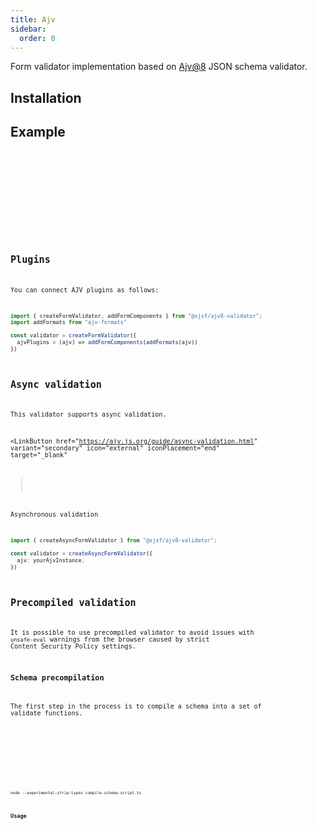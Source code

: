 ```yaml
---
title: Ajv
sidebar:
  order: 0
---
```






Form validator implementation based on [Ajv@8](https://github.com/ajv-validator/ajv)
JSON schema validator.

## Installation

<Npm pkg="@sjsf/ajv8-validator ajv@8" />

## Example

<Tabs>
  <TabItem label="form.svelte">
    <Code code={formCode} lang='svelte' />
  </TabItem>
  <TabItem label="shared.ts">
    <Code code={sharedCode} lang='typescript' />
  </TabItem>
</Tabs>

<FormCard>
  <Form client:only="svelte" />
</FormCard>

## Plugins

You can connect AJV plugins as follows:

```ts
import { createFormValidator, addFormComponents } from "@sjsf/ajv8-validator";
import addFormats from "ajv-formats"

const validator = createFormValidator({
  ajvPlugins = (ajv) => addFormComponents(addFormats(ajv))
})
```

## Async validation

This validator supports async validation.

<LinkButton
  href="https://ajv.js.org/guide/async-validation.html"
  variant="secondary"
  icon="external"
  iconPlacement="end"
  target="_blank"
>
  Asynchronous validation
</LinkButton>

```typescript
import { createAsyncFormValidator } from "@sjsf/ajv8-validator";

const validator = createAsyncFormValidator({
  ajv: yourAjvInstance,
})
```

## Precompiled validation

It is possible to use precompiled validator to avoid issues with `unsafe-eval`
warnings from the browser caused by strict Content Security Policy settings.

### Schema precompilation

The first step in the process is to compile a schema into a set of validate functions.

<Tabs>
  <TabItem label="compile-schema-script.ts">
    <Code code={compileSchemaCode} lang='typescript' />
  </TabItem>
  <TabItem label="input-schema.json">
    <Code code={inputSchemaCode} lang='json' />
  </TabItem>
</Tabs>

```shell
node --experimental-strip-types compile-schema-script.ts
```

### Usage

<Tabs>
  <TabItem label="form.svelte">
    <Code code={precompiledFormCode} lang='svelte' />
  </TabItem>
  <TabItem label="patched-schema.ts">
    <Code code={precompiledSchemaCode} lang='typescript' />
  </TabItem>
</Tabs>

<FormCard>
  <PrecompiledForm client:only="svelte" />
</FormCard>
